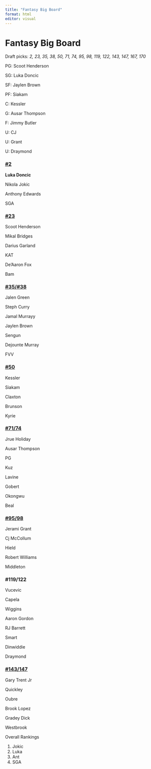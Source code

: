 ```yaml
---
title: "Fantasy Big Board"
format: html
editor: visual
---
```


# Fantasy Big Board

Draft picks: *2, 23, 35, 38, 50, 71, 74, 95, 98, 119, 122, 143, 147, 167, 170*

PG: Scoot Henderson

SG: Luka Doncic

SF: Jaylen Brown

PF: Siakam

C: Kessler

G: Ausar Thompson

F: Jimmy Butler

U: CJ

U: Grant

U: Draymond

### [#2]{.underline}

**Luka Doncic**

Nikola Jokic

Anthony Edwards

SGA

### [**#23**]{.underline}

Scoot Henderson

Mikal Bridges

Darius Garland

KAT

De'Aaron Fox

Bam

### [#35/#38]{.underline}

Jalen Green

Steph Curry

Jamal Murrayy

Jaylen Brown

Sengun

Dejounte Murray

FVV

### [#50]{.underline}

Kessler

Siakam

Claxton

Brunson

Kyrie

### [#71/74]{.underline}

Jrue Holiday

Ausar Thompson

PG

Kuz

Lavine

Gobert

Okongwu

Beal

### [#95/98]{.underline}

Jerami Grant

Cj McCollum

Hield

Robert Williams

Middleton

### #119/122

Vucevic

Capela

Wiggins

Aaron Gordon

RJ Barrett

Smart

Dinwiddie

Draymond

### [#143/147]{.underline}

Gary Trent Jr

Quickley

Oubre

Brook Lopez

Gradey Dick

Westbrook

Overall Rankings

1.  Jokic
2.  Luka
3.  Ant
4.  SGA
